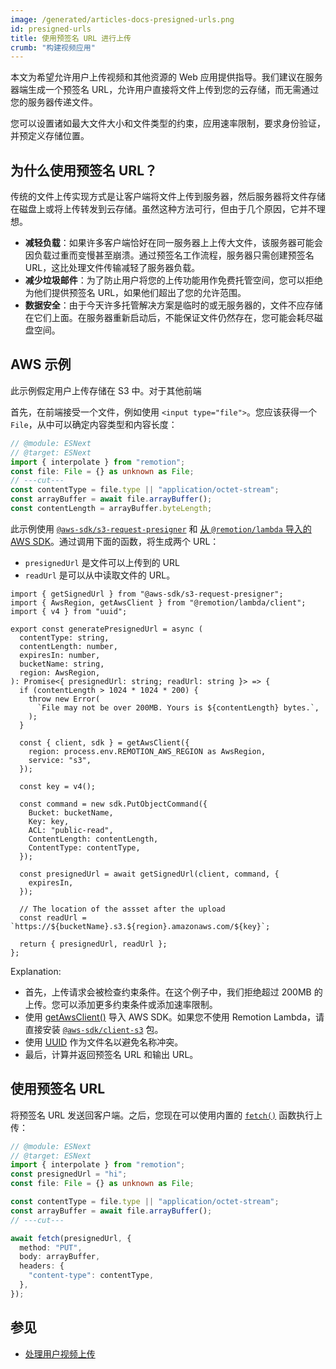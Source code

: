 ```yaml
---
image: /generated/articles-docs-presigned-urls.png
id: presigned-urls
title: 使用预签名 URL 进行上传
crumb: "构建视频应用"
---
```


本文为希望允许用户上传视频和其他资源的 Web 应用提供指导。我们建议在服务器端生成一个预签名 URL，允许用户直接将文件上传到您的云存储，而无需通过您的服务器传递文件。

您可以设置诸如最大文件大小和文件类型的约束，应用速率限制，要求身份验证，并预定义存储位置。

## 为什么使用预签名 URL？

传统的文件上传实现方式是让客户端将文件上传到服务器，然后服务器将文件存储在磁盘上或将上传转发到云存储。虽然这种方法可行，但由于几个原因，它并不理想。

- **减轻负载**：如果许多客户端恰好在同一服务器上上传大文件，该服务器可能会因负载过重而变慢甚至崩溃。通过预签名工作流程，服务器只需创建预签名 URL，这比处理文件传输减轻了服务器负载。
- **减少垃圾邮件**：为了防止用户将您的上传功能用作免费托管空间，您可以拒绝为他们提供预签名 URL，如果他们超出了您的允许范围。
- **数据安全**：由于今天许多托管解决方案是临时的或无服务器的，文件不应存储在它们上面。在服务器重新启动后，不能保证文件仍然存在，您可能会耗尽磁盘空间。

## AWS 示例

此示例假定用户上传存储在 S3 中。对于其他前端

首先，在前端接受一个文件，例如使用 `<input type="file">`。您应该获得一个 `File`，从中可以确定内容类型和内容长度：

```ts twoslash title="App.tsx"
// @module: ESNext
// @target: ESNext
import { interpolate } from "remotion";
const file: File = {} as unknown as File;
// ---cut---
const contentType = file.type || "application/octet-stream";
const arrayBuffer = await file.arrayBuffer();
const contentLength = arrayBuffer.byteLength;
```

此示例使用 [`@aws-sdk/s3-request-presigner`](https://github.com/aws/aws-sdk-js-v3/tree/main/packages/s3-request-presigner) 和 [从 `@remotion/lambda` 导入的 AWS SDK](/docs/lambda/getawsclient)。通过调用下面的函数，将生成两个 URL：

- `presignedUrl` 是文件可以上传到的 URL
- `readUrl` 是可以从中读取文件的 URL。

```tsx twoslash title="api/generate-presigned-url.ts"
import { getSignedUrl } from "@aws-sdk/s3-request-presigner";
import { AwsRegion, getAwsClient } from "@remotion/lambda/client";
import { v4 } from "uuid";

export const generatePresignedUrl = async (
  contentType: string,
  contentLength: number,
  expiresIn: number,
  bucketName: string,
  region: AwsRegion,
): Promise<{ presignedUrl: string; readUrl: string }> => {
  if (contentLength > 1024 * 1024 * 200) {
    throw new Error(
      `File may not be over 200MB. Yours is ${contentLength} bytes.`,
    );
  }

  const { client, sdk } = getAwsClient({
    region: process.env.REMOTION_AWS_REGION as AwsRegion,
    service: "s3",
  });

  const key = v4();

  const command = new sdk.PutObjectCommand({
    Bucket: bucketName,
    Key: key,
    ACL: "public-read",
    ContentLength: contentLength,
    ContentType: contentType,
  });

  const presignedUrl = await getSignedUrl(client, command, {
    expiresIn,
  });

  // The location of the assset after the upload
  const readUrl = `https://${bucketName}.s3.${region}.amazonaws.com/${key}`;

  return { presignedUrl, readUrl };
};
```

Explanation:

- 首先，上传请求会被检查约束条件。在这个例子中，我们拒绝超过 200MB 的上传。您可以添加更多约束条件或添加速率限制。
- 使用 [getAwsClient()](/docs/lambda/getawsclient) 导入 AWS SDK。如果您不使用 Remotion Lambda，请直接安装 [`@aws-sdk/client-s3`](https://github.com/aws/aws-sdk-js-v3/tree/main/clients/client-s3) 包。
- 使用 [UUID](https://en.wikipedia.org/wiki/Universally_unique_identifier) 作为文件名以避免名称冲突。
- 最后，计算并返回预签名 URL 和输出 URL。

## 使用预签名 URL

将预签名 URL 发送回客户端。之后，您现在可以使用内置的 [`fetch()`](https://developer.mozilla.org/en-US/docs/Web/API/Fetch_API) 函数执行上传：

```ts twoslash title="App.tsx"
// @module: ESNext
// @target: ESNext
import { interpolate } from "remotion";
const presignedUrl = "hi";
const file: File = {} as unknown as File;

const contentType = file.type || "application/octet-stream";
const arrayBuffer = await file.arrayBuffer();
// ---cut---

await fetch(presignedUrl, {
  method: "PUT",
  body: arrayBuffer,
  headers: {
    "content-type": contentType,
  },
});
```

## 参见

- [处理用户视频上传](/docs/video-uploads)
